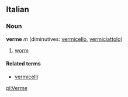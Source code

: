 ==Italian==
===Noun===
'''verme''' ''m'' (diminutives: [[vermicello]], [[vermiciattolo]])

# [[worm]]

====Related terms====
*[[vermicelli]]

[[pl:Verme]]